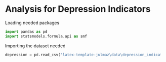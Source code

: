 # Analysis for Depression Indicators

Loading needed packages
```{python}
import pandas as pd
import statsmodels.formula.api as smf
```

Importing the dataset needed
```{python}
depression = pd.read_csv('latex-template-julmaz\data\depression_indicators.csv')
```